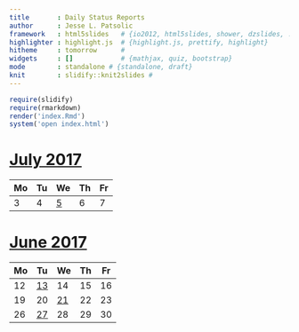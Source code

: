 ```yaml
---
title       : Daily Status Reports
author      : Jesse L. Patsolic
framework   : html5slides   # {io2012, html5slides, shower, dzslides, ...}
highlighter : highlight.js  # {highlight.js, prettify, highlight}
hitheme     : tomorrow      # 
widgets     : []            # {mathjax, quiz, bootstrap}
mode        : standalone # {standalone, draft}
knit        : slidify::knit2slides #
---
```


```r
require(slidify)
require(rmarkdown)
render('index.Rmd')
system('open index.html')
```

# [July 2017](./201707/05/miniReport.html)
| Mo | Tu | We | Th | Fr |
|----|----|----|----|----|
| 3 | 4 | [5](./201707/05/miniReport.html) | 6 | 7 |


# [June 2017](./201706/27/miniReport.html)
| Mo | Tu | We | Th | Fr |
|----|----|----|----|----|
| 12 | [13](./201706/13/miniReport.html) | 14 | 15 | 16 |
| 19 | 20 | [21](./201706/21/miniReport.html) | 22 | 23 |
| 26 | [27](./201706/27/miniReport.html) | 28 | 29 | 30 |



